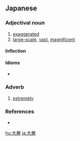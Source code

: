 ==Japanese==
{{ja-kanjitab|たい|そう|yomi=on}}

===Adjectival noun===
{{ja-adj|infl=na|たいそう}}

# [[exaggerated]]
# [[large-scale]], [[vast]], [[magnificent]]

====Inflection====
{{ja-na|たいそう}}

====Idioms====
* {{l/ja|大層も無い}}

===Adverb===
{{ja-pos|たいそう|adverb}}

# [[extremely]]

===References===
* {{R:Kojien}}

[[hu:大層]]
[[ja:大層]]